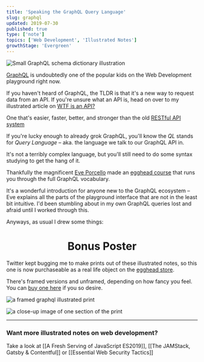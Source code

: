 ```yaml
---
title: 'Speaking the GraphQL Query Language'
slug: graphql
updated: 2019-07-30
published: true
type: ['note']
topics: ['Web Development', 'Illustrated Notes']
growthStage: 'Evergreen'
---
```


<TwoCol GridColCount="3fr 4fr" gridGap="2em">

![Small GraphQL schema dictionary illustration](https://res.cloudinary.com/dg3gyk0gu/image/upload/c_scale,w_300/v1592859008/maggieappleton.com/egghead-course-notes/graphql/thumb_2x.png)

<span>

[GraphQL](https://graphql.org/) is undoubtedly one of the popular kids on the Web Development playground right now.

If you haven't heard of GraphQL, the TLDR is that it's a new way to request data from an API. <Footnote idName={1}>If you're unsure what an API is, head on over to my illustrated article on [WTF is an API?](/api)</Footnote>

</span>

</TwoCol>

One that's easier, faster, better, and stronger than the old [RESTful API system](https://en.wikipedia.org/wiki/Representational_state_transfer)

If you're lucky enough to already grok GraphQL, you'll know the _QL_ stands for _Query Language_ – aka. the language we talk to our GraphQL API in.  

It's not a terribly complex language, but you'll still need to do some syntax studying to get the hang of it.

Thankfully the magnificent [Eve Porcello](https://twitter.com/eveporcello) made an [egghead course](https://egghead.io/courses/graphql-query-language) that runs you through the full GraphQL vocabulary.

<a noTip href="https://egghead.io/courses/graphql-query-language"><ImageFrame width="800px" alt="Course illustration of a set of dictionary books with the word 'schema' across them" src="https://og-image-egghead-course.now.sh/graphql-query-language" /></a>

It's a wonderful introduction for anyone new to the GraphQL ecosystem – Eve explains all the parts of the playground interface that are not in the least bit intuitive. I'd been stumbling about in my own GraphQL queries lost and afraid until I worked through this.

Anyways, as usual I drew some things:

<FullWidthImage width="690px" alt="How to talk to a GraphQL API. We can use the graphQL playground to send queries to a GraphQL endpoint. The playground lets us explore our data before making any requests" src="https://res.cloudinary.com/dg3gyk0gu/image/upload/c_scale,w_700/v1592262603/maggieappleton.com/egghead-course-notes/graphql/graphql1.png" />

<FullWidthImage width="990px" alt="A query is a request for data. We open it with the query keyword and a set of curly braces. Curly braces wrap around a selection and say go look inside this object. Blank spaces at the end of a line are fields that say I want his data please. We can also add the 'total' and 'all' keywords in front of any list of objects." src="https://res.cloudinary.com/dg3gyk0gu/image/upload/c_scale,w_900/v1592262605/maggieappleton.com/egghead-course-notes/graphql/graphql4.png" />

<FullWidthImage width="790px" alt="Inside the playground, ctrl + space is a magic combination that reveals all the available fields of a query" src="https://res.cloudinary.com/dg3gyk0gu/image/upload/c_scale,w_900/v1592262603/maggieappleton.com/egghead-course-notes/graphql/graphql2.png" />

<FullWidthImage width="990px" alt="We can filter our data by adding arguments to our queries. This means we only get the data we want. We can also use mutations to change the data. This includes creating, updating, and deleting data." src="https://res.cloudinary.com/dg3gyk0gu/image/upload/c_scale,w_900/v1592262604/maggieappleton.com/egghead-course-notes/graphql/graphql3.png" />


<FullWidthImage width="990px" alt="The full GraphQL query language illustrated note" src="https://res.cloudinary.com/dg3gyk0gu/image/upload/v1592262601/maggieappleton.com/egghead-course-notes/graphql/graphql_sketchnotes--mini.png" />

<Center>

# Bonus Poster

</Center>

Twitter kept bugging me to make prints out of these illustrated notes, so this one is now purchaseable as a real life object on the [egghead store](https://store.egghead.io/).

 There's framed versions and unframed, depending on how fancy you feel. You can [buy one here](https://store.egghead.io/product/poster-graphql-query-language) if you so desire.

<TwoCol gridGap="1em">

![a framed graphql illustrated print](https://store.egghead.io/static/ab87b8544078b8d5049501abf8b2eac7/e9055/thumb-graphql-query-language-by-eve-porcello_2x_dd5b8572-fca2-4c36-9e4e-d4bfc00a35fb.png)

![a close-up image of one section of the print](https://store.egghead.io/static/91261ff8c8395dbc141635030e138734/fd7f1/perspective_2x_420b9d42-49db-41ac-8aee-1b8fa25c56eb.png)

</TwoCol>

---

### Want more illustrated notes on web development?

Take a look at [[A Fresh Serving of JavaScript ES2019]], [[The JAMStack, Gatsby & Contentful]] or [[Essential Web Security Tactics]]

